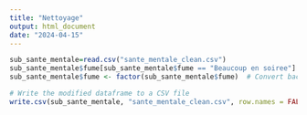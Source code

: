 ```yaml
---
title: "Nettoyage"
output: html_document
date: "2024-04-15"
---
```


```r
sub_sante_mentale=read.csv("sante_mentale_clean.csv")
sub_sante_mentale$fume[sub_sante_mentale$fume == "Beaucoup en soiree"] <- "Soirée"
sub_sante_mentale$fume <- factor(sub_sante_mentale$fume)  # Convert back to factors if necessary

# Write the modified dataframe to a CSV file
write.csv(sub_sante_mentale, "sante_mentale_clean.csv", row.names = FALSE)
```

```r

```

